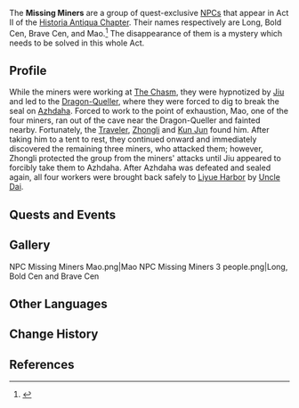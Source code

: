 {{About|quest-exclusive NPCs|the quest|The Missing Miner}}
{{Character Infobox
|name             = Missing Miners
|image            = NPC Missing Miners.png
|region           = Liyue
|affiliation      = 
|type             = Quest NPC
|voiceEN          = [http://www.paulbellantoni.com Paul Bellantoni]<ref>Image: [[:File:Paul Bellantoni NPC Confirmation.png|EN VA Self Announcement]] (Through Private Email)</ref>
}}
The '''Missing Miners''' are a group of quest-exclusive [[NPC]]s that appear in Act II of the [[Historia Antiqua Chapter]]. Their names respectively are Long, Bold Cen, Brave Cen, and Mao.<ref>{{Ref/Quest|Truth in the Stones}}</ref> The disappearance of them is a mystery which needs to be solved in this whole Act.

==Profile==
While the miners were working at [[The Chasm]], they were hypnotized by [[Jiu]] and led to the [[Dragon-Queller]], where they were forced to dig to break the seal on [[Azhdaha]]. Forced to work to the point of exhaustion, Mao, one of the four miners, ran out of the cave near the Dragon-Queller and fainted nearby. Fortunately, the [[Traveler]], [[Zhongli]] and [[Kun Jun]] found him. After taking him to a tent to rest, they continued onward and immediately discovered the remaining three miners, who attacked them; however, Zhongli protected the group from the miners' attacks until Jiu appeared to forcibly take them to Azhdaha. After Azhdaha was defeated and sealed again, all four workers were brought back safely to [[Liyue Harbor]] by [[Uncle Dai]].

==Quests and Events==
{{Quests and Events}}

==Gallery==
<gallery>
NPC Missing Miners Mao.png|Mao
NPC Missing Miners 3 people.png|Long, Bold Cen and Brave Cen
</gallery>

==Other Languages==
{{Other Languages|default_hidden = 1
|en       = Long, Bold Cen, Brave Cen, Mao
|zhs      = 阿龙、岑大、岑二、小茂
|zhs_rm   = Ā Lóng, Cén Dà, Cén Èr, Xiǎo Mào
|zht      = 阿龍、岑大、岑二、小茂
|zht_rm   = Ā Lóng, Cén Dà, Cén Èr, Xiǎo Mào
<!--|zh_tl    = {{wt|Ah||Etymology 2}} Long, Eldest-Child Cen, Second-Child Cen, Little Mao
|zh_note  = {{Lang|mini=1|zh-Hans=龙}}/{{Lang|mini=1|zh-Hant=龍|zh-Hant_rm=Lóng}} literally means "dragon." {{Lang|mini=1|zh=岑|zh_rm={{w|Cen (surname)|Cén}}}} is a surname which literally means "a small, but tall hill." {{Lang|mini=1|zh=茂|zh_rm=Mào}} literally means "lush."-->
|ja       = 阿龍、岑大、岑二、小茂
|ja_rm    = A Ryuu, Gin Dai, Gin Ji, Shou Mo<ref>{{Ref/Quest|Truth in the Stones|note=Japanese Voice-Overs}}</ref>
|ko       = {{tt|용|龍}}이, 대{{tt|일|一}}, 대{{tt|이|二}}, {{tt|소무|小茂}}
|ko_rm    = Yong-i, Dae'il, Dae'i, Somu
|es       = Long, Valiente Tsen, Intrépido Tsen, Mao
|fr       = Long, Cen le chauve, Cen le brave, Mao
|ru       = Лун, Смельчак Цэнь, Храбрец Цэнь, Мао
|th       = Long, Bold Cen, Brave Cen, Mao
|vi       = Long, Bold Cen, Brave Cen, Mao
|de       = Long, Alter Cen, Junger Cen, Mao
|id       = Long, Bold Cen, Brave Cen, Mao
|pt       = Long, Cen Valente, Cen Corajoso, Mao
|tr       = 
|it       = 
}}

==Change History==
{{Change History|1.5}}

==References==
{{Reflist}}